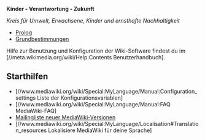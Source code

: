 '''Kinder - Verantwortung - Zukunft'''

''Kreis für Umwelt, Erwachsene, Kinder und ernsthafte Nachhaltigkeit''

* [[Prolog]]
* [[Grundbestimmungen]]

Hilfe zur Benutzung und Konfiguration der Wiki-Software findest du im [//meta.wikimedia.org/wiki/Help:Contents Benutzerhandbuch].

== Starthilfen ==

* [//www.mediawiki.org/wiki/Special:MyLanguage/Manual:Configuration_settings Liste der Konfigurationsvariablen]
* [//www.mediawiki.org/wiki/Special:MyLanguage/Manual:FAQ MediaWiki-FAQ]
* [https://lists.wikimedia.org/mailman/listinfo/mediawiki-announce Mailingliste neuer MediaWiki-Versionen]
* [//www.mediawiki.org/wiki/Special:MyLanguage/Localisation#Translation_resources Lokalisiere MediaWiki für deine Sprache]
